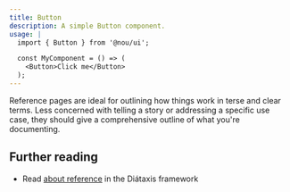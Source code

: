 ```yaml
---
title: Button
description: A simple Button component.
usage: |
  import { Button } from '@nou/ui';

  const MyComponent = () => (
    <Button>Click me</Button>
  );
---
```


Reference pages are ideal for outlining how things work in terse and clear terms.
Less concerned with telling a story or addressing a specific use case, they should give a comprehensive outline of what you're documenting.

## Further reading

- Read [about reference](https://diataxis.fr/reference/) in the Diátaxis framework
